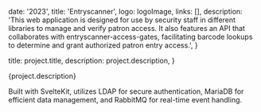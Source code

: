 

  date: '2023',
  title: 'Entryscanner',
  logo: logoImage,
  links: [],
  description:
    'This web application is designed for use by security staff in different libraries to manage and verify patron access. It also features an API that collaborates with entryscanner-access-gates, facilitating barcode lookups to determine and grant authorized patron entry access.',
}

  title: project.title,
  description: project.description,
}


<div>{project.description}</div>

<Image src={coverImage} alt="" />

Built with SvelteKit, utilizes LDAP for secure authentication, MariaDB for efficient data management, and RabbitMQ for real-time event handling.

<Image src={image1} alt="" />

<Image src={image2} alt="" />
